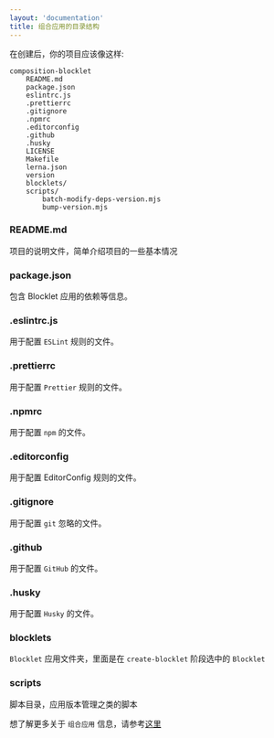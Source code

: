 ```yaml
---
layout: 'documentation'
title: 组合应用的目录结构
---
```


在创建后，你的项目应该像这样:

```shell
composition-blocklet
    README.md
    package.json
    eslintrc.js
    .prettierrc
    .gitignore
    .npmrc
    .editorconfig
    .github
    .husky
    LICENSE
    Makefile
    lerna.json
    version
    blocklets/
    scripts/
        batch-modify-deps-version.mjs
        bump-version.mjs
```

### README.md

项目的说明文件，简单介绍项目的一些基本情况

### package.json

包含 Blocklet 应用的依赖等信息。

### .eslintrc.js

用于配置 `ESLint` 规则的文件。

### .prettierrc

用于配置 `Prettier` 规则的文件。

### .npmrc

用于配置 `npm` 的文件。

### .editorconfig

用于配置 EditorConfig 规则的文件。

### .gitignore

用于配置 `git` 忽略的文件。

### .github

用于配置 `GitHub` 的文件。

### .husky

用于配置 `Husky` 的文件。

### blocklets

`Blocklet` 应用文件夹，里面是在 `create-blocklet` 阶段选中的 `Blocklet`

### scripts

脚本目录，应用版本管理之类的脚本

想了解更多关于 `组合应用` 信息，请参考[这里](https://github.com/blocklet/create-blocklet/tree/main/packages/create-app/templates/monorepo)

